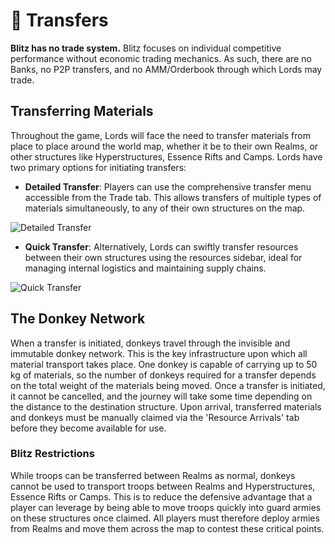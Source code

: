 
# 📜 Transfers

**Blitz has no trade system.** Blitz focuses on individual competitive performance without economic trading mechanics. As such, there are no Banks, no P2P transfers, and no AMM/Orderbook
through which Lords may trade.

## Transferring Materials

Throughout the game, Lords will face the need to transfer materials from place to place around the world map, whether
it be to their own Realms, or other structures like Hyperstructures, Essence Rifts and Camps. Lords have
two primary options for initiating transfers:

- **Detailed Transfer**: Players can use the comprehensive transfer menu accessible from the Trade tab. This allows
  transfers of multiple types of materials simultaneously, to any of their own structures on the map.

![Detailed Transfer](/gifs/transfer-all.gif)

- **Quick Transfer**: Alternatively, Lords can swiftly transfer resources between their own structures using the
  resources sidebar, ideal for managing internal logistics and maintaining supply chains.

![Quick Transfer](/gifs/transfer-own.gif)

## The Donkey Network

When a transfer is initiated, donkeys travel through the invisible and immutable donkey network. This is the key
infrastructure upon which all material transport takes place. One donkey
is capable of carrying up to 50 kg of materials, so the number of donkeys required for a transfer depends on the total
weight of the materials being moved. Once a transfer is initiated, it cannot be cancelled, and the journey will take
some time depending on the distance to the destination structure. Upon arrival, transferred materials and donkeys must
be manually claimed via the 'Resource Arrivals' tab before they become available for use.

### Blitz Restrictions

While troops can be transferred between Realms as normal, donkeys cannot be used to transport troops between Realms and Hyperstructures, Essence Rifts or Camps.
This is to reduce the defensive advantage that a player can leverage by being able to move troops quickly into guard armies on these structures once claimed.
All players must therefore deploy armies from Realms and move them across the map to contest these critical points.
